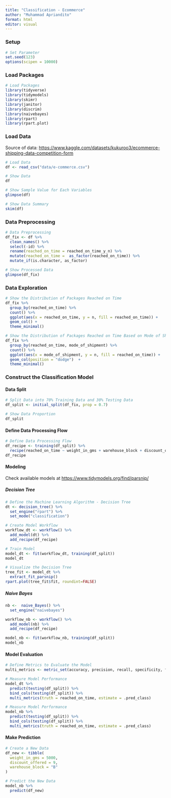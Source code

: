 ```yaml
---
title: "Classification - Ecommerce"
author: "Muhammad Apriandito"
format: html
editor: visual
---
```


### Setup

```r
# Set Parameter
set.seed(123)
options(scipen = 10000)
```

### Load Packages

```r
# Load Packages
library(tidyverse)
library(tidymodels)
library(skimr)
library(janitor)
library(discrim)
library(naivebayes)
library(rpart)
library(rpart.plot)
```

### Load Data

Source of data: <https://www.kaggle.com/datasets/kukuroo3/ecommerce-shipping-data-competition-form>

```r
# Load Data
df <- read_csv("data/e-commerce.csv")
```

```r
# Show Data
df
```

```r
# Show Sample Value for Each Variables
glimpse(df)
```

```r
# Show Data Summary
skim(df)
```

### Data Preprocessing

```r
# Data Preprocessing
df_fix <- df %>%
  clean_names() %>%
  select(-id) %>%
  rename(reached_on_time = reached_on_time_y_n) %>%
  mutate(reached_on_time =  as_factor(reached_on_time)) %>%
  mutate_if(is.character, as_factor)
```

```r
# Show Processed Data
glimpse(df_fix)
```

### Data Exploration

```r
# Show the Distribution of Packages Reached on Time
df_fix %>% 
  group_by(reached_on_time) %>%
  count() %>%
  ggplot(aes(x = reached_on_time, y = n, fill = reached_on_time)) +
  geom_col() +
  theme_minimal()
```

```r
# Show the Distribution of Packages Reached on Time Based on Mode of Shipment
df_fix %>% 
  group_by(reached_on_time, mode_of_shipment) %>%
  count() %>%
  ggplot(aes(x = mode_of_shipment, y = n, fill = reached_on_time)) +
  geom_col(position = "dodge")  +
  theme_minimal()
```

### Construct the Classification Model

#### Data Split

```r
# Split Data into 70% Training Data and 30% Testing Data 
df_split <- initial_split(df_fix, prop = 0.7)
```

```r
# Show Data Proportion
df_split
```

#### Define Data Processing Flow

```r
# Define Data Processing Flow
df_recipe <- training(df_split) %>%
  recipe(reached_on_time ~ weight_in_gms + warehouse_block + discount_offered) 
df_recipe
```

#### Modeling

Check available models at <https://www.tidymodels.org/find/parsnip/>

##### Decision Tree

```r
# Define the Machine Learning Algorithm - Decision Tree
dt <- decision_tree() %>%
  set_engine("rpart") %>%
  set_mode("classification")
```

```r
# Create Model Workflow
workflow_dt <- workflow() %>%
  add_model(dt) %>%
  add_recipe(df_recipe)
```

```r
# Train Model
model_dt <- fit(workflow_dt, training(df_split))
model_dt
```

```r
# Visualize the Decision Tree
tree_fit <- model_dt %>%
  extract_fit_parsnip()
rpart.plot(tree_fit$fit, roundint=FALSE)
```

##### Naive Bayes

```r
nb <-  naive_Bayes() %>% 
  set_engine("naivebayes")
```

```r
workflow_nb <- workflow() %>%
  add_model(nb) %>%
  add_recipe(df_recipe)
```

```r
model_nb <- fit(workflow_nb, training(df_split))
model_nb
```

#### Model Evaluation

```r
# Define Metrics to Evaluate the Model
multi_metrics <- metric_set(accuracy, precision, recall, specificity, f_meas)
```

```r
# Measure Model Performance
model_dt %>%
  predict(testing(df_split)) %>%
  bind_cols(testing(df_split)) %>%
  multi_metrics(truth = reached_on_time, estimate = .pred_class)
```

```r
# Measure Model Performance
model_nb %>%
  predict(testing(df_split)) %>%
  bind_cols(testing(df_split)) %>%
  multi_metrics(truth = reached_on_time, estimate = .pred_class)
```

#### Make Prediction

```r
# Create a New Data
df_new <- tibble(
  weight_in_gms = 5000, 
  discount_offered = 9, 
  warehouse_block = "B"
)
```

```r
# Predict the New Data
model_nb %>%
  predict(df_new) 
```
